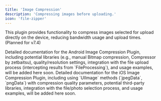 ```yaml
---
title: 'Image Compression'
description: 'Compressing images before uploading.'
icon: 'file-zipper'
---
```


This plugin provides functionality to compress images selected for upload directly on the device, reducing bandwidth usage and upload times. (Planned for v7.4)

<Tabs>
 <Tab title="Android">
    <Info>
    Detailed documentation for the Android Image Compression Plugin, including potential libraries (e.g., manual Bitmap compression, Compressor by zetbaitsu), quality/resolution settings, integration with the file upload process (intercepting results from `FileProcessing`), and usage examples, will be added here soon.
    </Info>
 </Tab>
 <Tab title="iOS">
    <Info>
    Detailed documentation for the iOS Image Compression Plugin, including using `UIImage` methods (`jpegData`, `pngData`) with compression quality parameters, potential third-party libraries, integration with the file/photo selection process, and usage examples, will be added here soon.
    </Info>
 </Tab>
</Tabs>